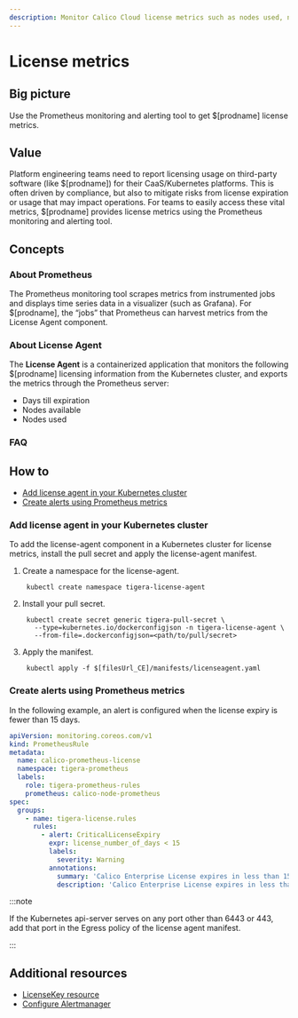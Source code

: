 ```yaml
---
description: Monitor Calico Cloud license metrics such as nodes used, nodes available, and days until license expires.
---
```


# License metrics


## Big picture

Use the Prometheus monitoring and alerting tool to get $[prodname] license metrics.

## Value

Platform engineering teams need to report licensing usage on third-party software (like $[prodname]) for their CaaS/Kubernetes platforms. This is often driven by compliance, but also to mitigate risks from license expiration or usage that may impact operations. For teams to easily access these vital metrics, $[prodname] provides license metrics using the Prometheus monitoring and alerting tool.

## Concepts

### About Prometheus

The Prometheus monitoring tool scrapes metrics from instrumented jobs and displays time series data in a visualizer (such as Grafana). For $[prodname], the “jobs” that Prometheus can harvest metrics from the License Agent component.

### About License Agent

The **License Agent** is a containerized application that monitors the following $[prodname] licensing information from the Kubernetes cluster, and exports the metrics through the Prometheus server:

- Days till expiration
- Nodes available
- Nodes used

### FAQ

<License />

## How to

- [Add license agent in your Kubernetes cluster](#add-license-agent-in-your-kubernetes-cluster)
- [Create alerts using Prometheus metrics](#create-alerts-using-prometheus-metrics)

### Add license agent in your Kubernetes cluster

To add the license-agent component in a Kubernetes cluster for license metrics, install the pull secret and apply the license-agent manifest.

1. Create a namespace for the license-agent.
   ```
    kubectl create namespace tigera-license-agent
   ```
1. Install your pull secret.
   ```
    kubectl create secret generic tigera-pull-secret \
      --type=kubernetes.io/dockerconfigjson -n tigera-license-agent \
      --from-file=.dockerconfigjson=<path/to/pull/secret>
   ```
1. Apply the manifest.
   ```
    kubectl apply -f $[filesUrl_CE]/manifests/licenseagent.yaml
   ```

### Create alerts using Prometheus metrics

In the following example, an alert is configured when the license expiry is fewer than 15 days.

```yaml
apiVersion: monitoring.coreos.com/v1
kind: PrometheusRule
metadata:
  name: calico-prometheus-license
  namespace: tigera-prometheus
  labels:
    role: tigera-prometheus-rules
    prometheus: calico-node-prometheus
spec:
  groups:
    - name: tigera-license.rules
      rules:
        - alert: CriticalLicenseExpiry
          expr: license_number_of_days < 15
          labels:
            severity: Warning
          annotations:
            summary: 'Calico Enterprise License expires in less than 15 days'
            description: 'Calico Enterprise License expires in less than 15 days'
```

:::note

If the Kubernetes api-server serves on any port other than 6443 or 443, add that port in the Egress policy of the license agent manifest.

:::

## Additional resources

- [LicenseKey resource](../../../reference/resources/licensekey.mdx)
- [Configure Alertmanager](../prometheus/alertmanager.mdx)
